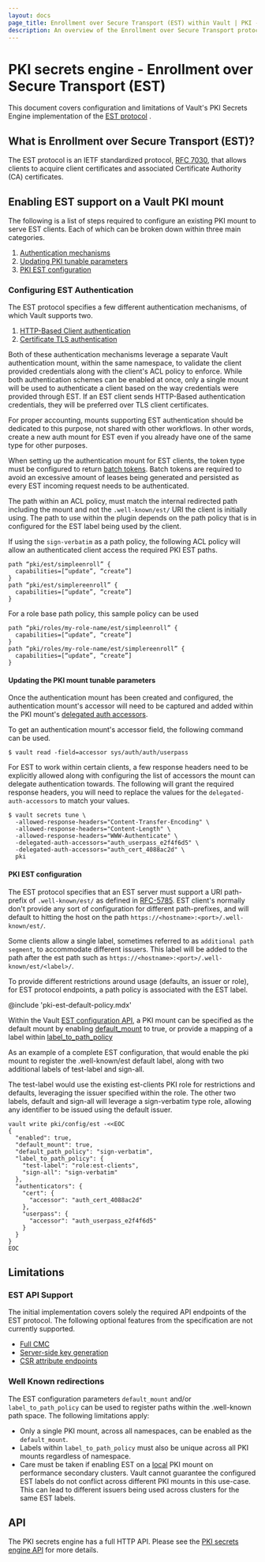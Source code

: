 ```yaml
---
layout: docs
page_title: Enrollment over Secure Transport (EST) within Vault | PKI - Secrets Engines
description: An overview of the Enrollment over Secure Transport protocol implementation within Vault.
---
```


# PKI secrets engine - Enrollment over Secure Transport (EST) <EnterpriseAlert inline="true" />

This document covers configuration and limitations of Vault's PKI Secrets Engine
implementation of the [EST protocol](https://datatracker.ietf.org/doc/html/rfc7030) <EnterpriseAlert inline="true" />.

## What is Enrollment over Secure Transport (EST)?

The EST protocol is an IETF standardized protocol, [RFC 7030](https://datatracker.ietf.org/doc/html/rfc7030),
that allows clients to acquire client certificates and associated
Certificate Authority (CA) certificates.

## Enabling EST support on a Vault PKI mount

The following is a list of steps required to configure an existing PKI
mount to serve EST clients. Each of which can be broken down within three main
categories.

 1. [Authentication mechanisms](#configuring-est-authentication)
 1. [Updating PKI tunable parameters](#updating-the-pki-mount-tunable-parameters)
 1. [PKI EST configuration](#pki-est-configuration)

### Configuring EST Authentication

The EST protocol specifies a few different authentication mechanisms, of which
Vault supports two.

 1. [HTTP-Based Client authentication](/vault/docs/auth/userpass)
 1. [Certificate TLS authentication](/vault/docs/auth/cert)

Both of these authentication mechanisms leverage a separate Vault authentication
mount, within the same namespace, to validate the client provided credentials
along with the client's ACL policy to enforce. While both authentication
schemes can be enabled at once, only a single mount will be used to authenticate
a client based on the way credentials were provided through EST. If an EST client sends
HTTP-Based authentication credentials, they will be preferred over TLS client
certificates.

For proper accounting, mounts supporting EST authentication should be
dedicated to this purpose, not shared with other workflows.  In other words,
create a new auth mount for EST even if you already have one of the same
type for other purposes.

When setting up the authentication mount for EST clients, the token type must
be configured to return [batch tokens](/vault/docs/concepts/tokens#batch-tokens).
Batch tokens are required to avoid an excessive amount of leases being generated
and persisted as every EST incoming request needs to be authenticated.

The path within an ACL policy, must match the internal redirected path including
the mount and not the `.well-known/est/` URI the client is initially using.
The path to use within the plugin depends on the path policy that is in configured
for the EST label being used by the client.

If using the `sign-verbatim` as a path policy, the following
ACL policy will allow an authenticated client access the required PKI EST paths.
```
path “pki/est/simpleenroll” {
  capabilities=[“update”, “create”]
}
path “pki/est/simplereenroll” {
  capabilities=[“update”, “create”]
}
```

For a role base path policy, this sample policy can be used
```
path “pki/roles/my-role-name/est/simpleenroll” {
  capabilities=[“update”, “create”]
}
path “pki/roles/my-role-name/est/simplereenroll” {
  capabilities=[“update”, “create”]
}
```

#### Updating the PKI mount tunable parameters

Once the authentication mount has been created and configured, the authentication mount's accessor
will need to be captured and added within the PKI mount's [delegated auth accessors](/vault/api-docs/system/mounts#delegated_auth_accessors).

To get an authentication mount's accessor field, the following command can be used.

```shell-session
$ vault read -field=accessor sys/auth/auth/userpass
```

For EST to work within certain clients, a few response headers need to be explicitly allowed
along with configuring the list of accessors the mount can delegate authentication towards.
The following will grant the required response headers, you will need to replace the values for the `delegated-auth-accessors`
to match your values.

```shell-session
$ vault secrets tune \
  -allowed-response-headers="Content-Transfer-Encoding" \
  -allowed-response-headers="Content-Length" \
  -allowed-response-headers="WWW-Authenticate" \
  -delegated-auth-accessors="auth_userpass_e2f4f6d5" \
  -delegated-auth-accessors="auth_cert_4088ac2d" \
  pki
```

#### PKI EST configuration

The EST protocol specifies that an EST server must support a URI path-prefix of
`.well-known/est/` as defined in [RFC-5785](https://datatracker.ietf.org/doc/html/rfc5785).
EST client's normally don't provide any sort of configuration for different path-prefixes, and will
default to hitting the host on the path `https://<hostname>:<port>/.well-known/est/`.

Some clients allow a single label, sometimes referred to as `additional path segment`,
to accommodate different issuers. This label will be added to the path after
the est path such as `https://<hostname>:<port>/.well-known/est/<label>/`.

To provide different restrictions around usage (defaults, an issuer or role),
for EST protocol endpoints, a path policy is associated with the EST
label.

@include 'pki-est-default-policy.mdx'

Within the Vault [EST configuration API](/vault/api-docs/secret/pki#set-est-configuration), a PKI
mount can be specified as the default mount by enabling [default_mount](/vault/api-docs/secret/pki#default_mount)
to true, or provide a mapping of a label within [label_to_path_policy](http://localhost:3000/vault/api-docs/secret/pki#label_to_path_policy)

As an example of a complete EST configuration, that would enable the pki mount
to register the .well-known/est default label, along with two additional labels
of test-label and sign-all.

The test-label would use the existing est-clients PKI role for restrictions and defaults,
leveraging the issuer specified within the role. The other two labels, default and sign-all will
leverage a sign-verbatim type role, allowing any identifier to be issued using the default
issuer.

```shell-session
vault write pki/config/est -<<EOC
{
  "enabled": true,
  "default_mount": true,
  "default_path_policy": "sign-verbatim",
  "label_to_path_policy": {
    "test-label": "role:est-clients",
    "sign-all": "sign-verbatim"
  },
  "authenticators": {
    "cert": {
      "accessor": "auth_cert_4088ac2d"
    },
    "userpass": {
      "accessor": "auth_userpass_e2f4f6d5"
    }
  }
}
EOC
```

## Limitations

### EST API Support

The initial implementation covers solely the required API endpoints of the EST protocol.
The following optional features from the specification are not currently supported.

 - [Full CMC](https://datatracker.ietf.org/doc/html/rfc7030#section-4.3)
 - [Server-side key generation](https://datatracker.ietf.org/doc/html/rfc7030#section-4.4)
 - [CSR attribute endpoints](https://datatracker.ietf.org/doc/html/rfc7030#section-4.5)

### Well Known redirections

The EST configuration parameters `default_mount` and/or `label_to_path_policy` can be used to register
paths within the .well-known path space. The following limitations apply:

 - Only a single PKI mount, across all namespaces, can be enabled as the `default_mount`.
 - Labels within `label_to_path_policy` must also be unique across all PKI mounts regardless of namespace.
 - Care must be taken if enabling EST on a [local](/vault/docs/commands/secrets/enable#local) PKI mount on
   performance secondary clusters. Vault cannot guarantee the configured EST labels do
   not conflict across different PKI mounts in this use-case. This can lead to
   different issuers being used across clusters for the same EST labels.

## API

The PKI secrets engine has a full HTTP API. Please see the
[PKI secrets engine API](/vault/api-docs/secret/pki) for more details.
